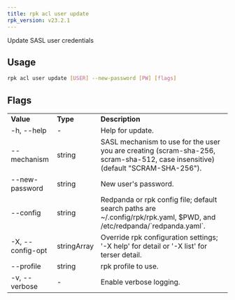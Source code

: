 ```yaml
---
title: rpk acl user update
rpk_version: v23.2.1
---
```


Update SASL user credentials

## Usage

```bash
rpk acl user update [USER] --new-password [PW] [flags]
```

## Flags

<table>
  <tbody>
    <tr>
      <td>
        <strong>Value</strong>
      </td>
      <td>
        <strong>Type</strong>
      </td>
      <td>
        <strong>Description</strong>
      </td>
    </tr>
    <tr>
      <td>-h, --help</td>
      <td>-</td>
      <td>Help for update.</td>
    </tr>
    <tr>
      <td>--mechanism</td>
      <td>string</td>
      <td>
        SASL mechanism to use for the user you are creating (scram-sha-256,
        scram-sha-512, case insensitive) (default "SCRAM-SHA-256").
      </td>
    </tr>
    <tr>
      <td>--new-password</td>
      <td>string</td>
      <td>New user's password.</td>
    </tr>
    <tr>
      <td>--config</td>
      <td>string</td>
      <td>
        Redpanda or rpk config file; default search paths are
        ~/.config/rpk/rpk.yaml, $PWD, and /etc/redpanda/`redpanda.yaml`.
      </td>
    </tr>
    <tr>
      <td>-X, --config-opt</td>
      <td>stringArray</td>
      <td>
        Override rpk configuration settings; '-X help' for detail or '-X list'
        for terser detail.
      </td>
    </tr>
    <tr>
      <td>--profile</td>
      <td>string</td>
      <td>rpk profile to use.</td>
    </tr>
    <tr>
      <td>-v, --verbose</td>
      <td>-</td>
      <td>Enable verbose logging.</td>
    </tr>
  </tbody>
</table>

